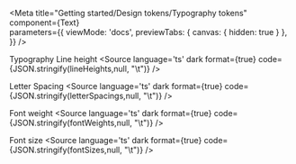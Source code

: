 
<Meta 
	title="Getting started/Design tokens/Typography tokens"
    component={Text}  
	parameters={{
		viewMode: 'docs',
		previewTabs: { 
			canvas: { hidden: true } 
		},
	}}
/>

<Story 
	name="- Line height">
	<LargeTitle marginBottom={4} marginX={-4}>Typography</LargeTitle>
	<TitleOne>Line height</TitleOne>
	<Source
		language='ts'
		dark
		format={true}
		code={JSON.stringify(lineHeights,null, "\t")}
	/>
</Story>

<Story 
	name="- Letter Spacing">
	<TitleOne>Letter Spacing</TitleOne>
	<Source
		language='ts'
		dark
		format={true}
		code={JSON.stringify(letterSpacings,null, "\t")}
	/>
</Story>

<Story 
	name="- Font weight">
	<TitleOne>Font weight</TitleOne>
	<Source
		language='ts'
		dark
		format={true}
		code={JSON.stringify(fontWeights,null, "\t")}
	/>
</Story>


<Story 
	name="- Font size">
		<TitleOne>Font size</TitleOne>
	<Source
		language='ts'
		dark
		format={true}
		code={JSON.stringify(fontSizes,null, "\t")}
	/>
</Story>